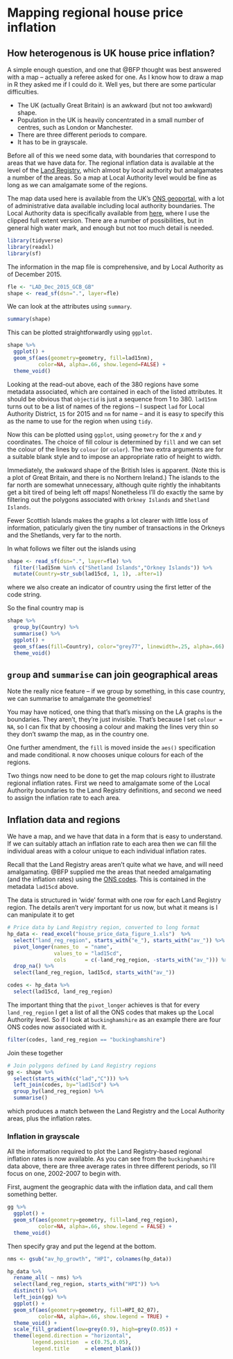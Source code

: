 # Mapping regional house price inflation

## How heterogenous is UK house price inflation?

A simple enough question, and one that @BFP\index{Bahaj et al.|textbf} thought was best answered with a map -- actually a referee asked for one. As I know how to draw a map in R they asked me if I could do it. Well yes, but there are some particular difficulties.

-   The UK (actually Great Britain) is an awkward (but not too awkward) shape.
-   Population in the UK is heavily concentrated in a small number of centres, such as London or Manchester.
-   There are three different periods to compare.
-   It has to be in grayscale.

Before all of this we need some data, with boundaries that correspond to areas that we have data for. The regional inflation data is available at the level of the [Land Registry](https://www.gov.uk/government/organisations/land-registry), which almost by local authority but amalgamates a number of the areas. So a map at Local Authority level would be fine as long as we can amalgamate some of the regions.

The map data used here is available from the UK's [ONS geoportal](https://geoportal.statistics.gov.uk/)\index{ONS!geoportal}, with a lot of administrative data available including local authority boundaries. The Local Authority data is specifically available from [here](https://geoportal.statistics.gov.uk/maps/lad-dec-2015-generalised-clipped-boundaries-gb), where I use the clipped full extent version. There are a number of possibilities, but in general high water mark, and enough but not too much detail is needed.

```r
library(tidyverse)
library(readxl)
library(sf)
```

The information in the map file is comprehensive, and by Local Authority as of December 2015.

```r
fle <- "LAD_Dec_2015_GCB_GB"
shape <- read_sf(dsn=".", layer=fle)
```
We can look at the attributes using `summary`.
```r
summary(shape)
```
This can be plotted straightforwardly using `ggplot`.
```r
shape %>%
  ggplot() +
  geom_sf(aes(geometry=geometry, fill=lad15nm), 
          color=NA, alpha=.66, show.legend=FALSE) +
  theme_void()
```
Looking at the read-out above, each of the 380 regions have some metadata associated, which are contained in each of the listed attributes. It should be obvious that `objectid` is just a sequence from 1 to 380. `lad15nm` turns out to be a list of names of the regions -- I suspect `lad` for Local Authority District, `15` for 2015 and `nm` for name -- and it is easy to specify this as the name to use for the region when using `tidy`.

Now this can be plotted using `ggplot`, using `geometry` for the $x$ and $y$ coordinates. The choice of fill colour is determined by `fill` and we can set the colour of the lines by `colour` (or `color`). The two extra arguments are for a suitable blank style and to impose an appropriate ratio of height to width.

Immediately, the awkward shape of the British Isles is apparent. (Note this is a plot of Great Britain, and there is no Northern Ireland.) The islands to the far north are somewhat unnecessary, although quite rightly the inhabitants get a bit tired of being left off maps! Nonetheless I'll do exactly the same by filtering out the polygons associated with `Orkney Islands` and `Shetland Islands`.

Fewer Scottish Islands makes the graphs a lot clearer with little loss of information, paticularly given the tiny number of transactions in the Orkneys and the Shetlands, very far to the north.

In what follows we filter out the islands using
```r
shape <- read_sf(dsn=".", layer=fle) %>%
  filter(!lad15nm %in% c("Shetland Islands","Orkney Islands")) %>%
  mutate(Country=str_sub(lad15cd, 1, 1), .after=1)
```
where we also create an indicator of country using the first letter of the code string.

So the final country map is
```r
shape %>%
  group_by(Country) %>%
  summarise() %>%
  ggplot() +
  geom_sf(aes(fill=Country), color="grey77", linewidth=.25, alpha=.66) +
  theme_void()
```

::: {.callout-tip}
## `group` and `summarise` can join geographical areas

Note the really nice feature -- if we group by something, in this case country, we can summarise to amalgamate the geometries!
:::

You may have noticed, one thing that that's missing on the LA graphs is the boundaries. They aren't, they're just invisible. That's because I set `colour = NA`, so I can fix that by choosing a colour and making the lines very thin so they don't swamp the map, as in the country one.

One further amendment, the `fill` is moved inside the `aes()` specification and made conditional. `R` now chooses unique colours for each of the regions.

Two things now need to be done to get the map colours right to illustrate regional inflation rates. First we need to amalgamate some of the Local Authority boundaries to the Land Registry definitions, and second we need to assign the inflation rate to each area.

## Inflation data and regions

We have a map, and we have that data in a form that is easy to understand. If we can suitably attach an inflation rate to each area then we can fill the individual areas with a colour unique to each individual inflation rates.

Recall that the Land Registry areas aren't quite what we have, and will need amalgamating. @BFP supplied me the areas that needed amalgamating (and the inflation rates) using the [ONS codes](https://en.wikipedia.org/wiki/ONS_coding_system). This is contained in the metadata `lad15cd` above.

The data is structured in 'wide' format with one row for each Land Registry region. The details aren't very important for us now, but what it means is I can manipulate it to get

```r
# Price data by Land Registry region, converted to long format
hp_data <- read_excel("house_price_data_figure_1.xls")  %>% 
  select("land_reg_region", starts_with("e_"), starts_with("av_")) %>% 
  pivot_longer(names_to  = "name", 
               values_to = "lad15cd", 
               cols      = c(-land_reg_region, -starts_with("av_"))) %>% 
  drop_na() %>%
  select(land_reg_region, lad15cd, starts_with("av_")) 

codes <- hp_data %>% 
  select(lad15cd, land_reg_region) 
```

The important thing that the `pivot_longer` achieves is that for every `land_reg_region` I get a list of all the ONS codes that makes up the Local Authority level. So if I look at `buckinghamshire` as an example there are four ONS codes now associated with it.
```r
filter(codes, land_reg_region == "buckinghamshire")
```
Join these together
```r
# Join polygons defined by Land Registry regions
gg <- shape %>%
  select(starts_with(c("lad","C"))) %>% 
  left_join(codes, by="lad15cd") %>%
  group_by(land_reg_region) %>%
  summarise() 
```
which produces a match between the Land Registry and the Local Authority areas, plus the inflation rates.

### Inflation in grayscale

All the information required to plot the Land Registry-based regional inflation rates is now available. As you can see from the `buckinghamshire` data above, there are three average rates in three different periods, so I'll focus on one, 2002-2007 to begin with.

First, augment the geographic data with the inflation data, and call them something better.
```r
gg %>%
  ggplot() +
  geom_sf(aes(geometry=geometry, fill=land_reg_region), 
          color=NA, alpha=.66, show.legend = FALSE) +
  theme_void()
```
Then specify gray and put the legend at the bottom.
```r
nms <- gsub("av_hp_growth", "HPI", colnames(hp_data))

hp_data %>%
  rename_all( ~ nms) %>%
  select(land_reg_region, starts_with("HPI")) %>%
  distinct() %>%
  left_join(gg) %>%
  ggplot() +
  geom_sf(aes(geometry=geometry, fill=HPI_02_07), 
          color=NA, alpha=.66, show.legend = TRUE) +
  theme_void() +
  scale_fill_gradient(low=grey(0.9), high=grey(0.05)) +
  theme(legend.direction = "horizontal", 
        legend.position  = c(0.75,0.05),
        legend.title     = element_blank())
```
